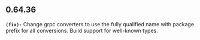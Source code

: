 ## 0.64.36
**`(fix):`** Change grpc converters to use the fully qualified name with package prefix for all conversions. Build support for well-known types.


